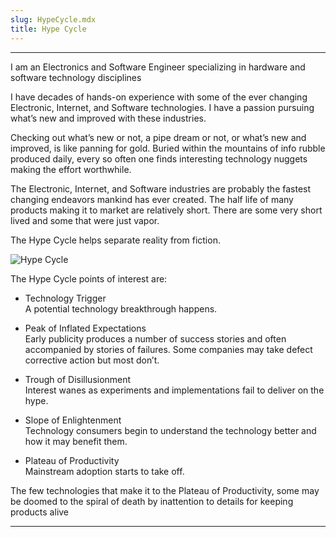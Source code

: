```yaml
---
slug: HypeCycle.mdx
title: Hype Cycle
---
```


---

I am an Electronics and Software Engineer specializing in  hardware and software technology disciplines

I have decades of hands-on experience with some of the ever changing Electronic, Internet, and Software technologies. I have a passion pursuing what’s new and improved with these industries. 

Checking out what’s new or not, a pipe dream or not, or what’s new and improved, is like panning for gold. Buried within the mountains of info rubble produced daily, every so often one finds interesting technology nuggets making the effort worthwhile.

The Electronic, Internet, and Software industries are probably the fastest changing endeavors mankind has ever created. The half life of many  products making it to market are relatively short. There are some very short lived  and some that were just vapor. 

The Hype Cycle helps separate reality from fiction.

![Hype Cycle](/img/images/HypeCycle.png )

The  Hype Cycle points of interest   are:

- Technology Trigger  
A potential technology breakthrough happens.

- Peak of Inflated Expectations   
Early publicity produces a number of success stories and often accompanied by stories of failures. Some companies may take defect corrective action but most don’t.

- Trough of Disillusionment  
Interest wanes as experiments and implementations fail to deliver on the hype.

- Slope of Enlightenment  
Technology consumers begin to understand the technology better and how it may benefit them.

- Plateau of Productivity  
Mainstream adoption starts to take off.

The few technologies that make it to the Plateau of Productivity, some may be doomed  to the spiral of death by inattention to details for keeping products alive

---

